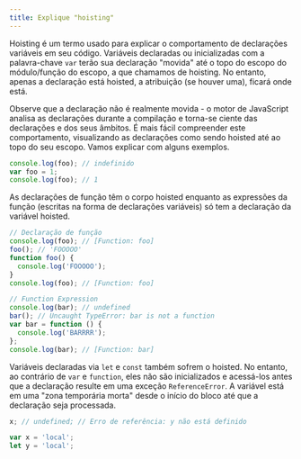```yaml
---
title: Explique "hoisting"
---
```


Hoisting é um termo usado para explicar o comportamento de declarações variáveis em seu código. Variáveis declaradas ou inicializadas com a palavra-chave `var` terão sua declaração "movida" até o topo do escopo do módulo/função do escopo, a que chamamos de hoisting. No entanto, apenas a declaração está hoisted, a atribuição (se houver uma), ficará onde está.

Observe que a declaração não é realmente movida - o motor de JavaScript analisa as declarações durante a compilação e torna-se ciente das declarações e dos seus âmbitos. É mais fácil compreender este comportamento, visualizando as declarações como sendo hoisted até ao topo do seu escopo. Vamos explicar com alguns exemplos.

```js
console.log(foo); // indefinido
var foo = 1;
console.log(foo); // 1
```

As declarações de função têm o corpo hoisted enquanto as expressões da função (escritas na forma de declarações variáveis) só tem a declaração da variável hoisted.

```js
// Declaração de função
console.log(foo); // [Function: foo]
foo(); // 'FOOOOO'
function foo() {
  console.log('FOOOOO');
}
console.log(foo); // [Function: foo]

// Function Expression
console.log(bar); // undefined
bar(); // Uncaught TypeError: bar is not a function
var bar = function () {
  console.log('BARRRR');
};
console.log(bar); // [Function: bar]
```

Variáveis declaradas via `let` e `const` também sofrem o hoisted. No entanto, ao contrário de `var` e `function`, eles não são inicializados e acessá-los antes que a declaração resulte em uma exceção `ReferenceError`. A variável está em uma "zona temporária morta" desde o início do bloco até que a declaração seja processada.

```js
x; // undefined; // Erro de referência: y não está definido

var x = 'local';
let y = 'local';
```
